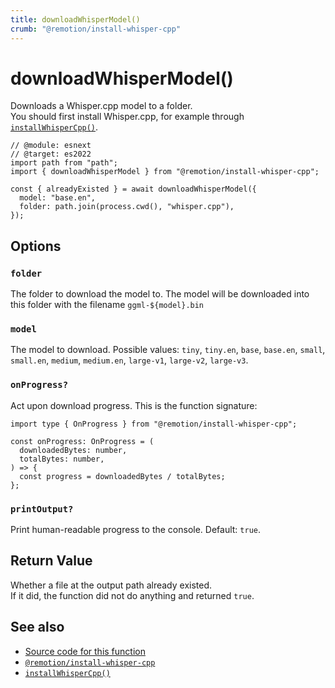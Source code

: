 ```yaml
---
title: downloadWhisperModel()
crumb: "@remotion/install-whisper-cpp"
---
```


# downloadWhisperModel()<AvailableFrom v="4.0.115"/>

Downloads a Whisper.cpp model to a folder.  
You should first install Whisper.cpp, for example through [`installWhisperCpp()`](/docs/install-whisper-cpp/install-whisper-cpp).

```tsx twoslash title="install-whisper.mjs"
// @module: esnext
// @target: es2022
import path from "path";
import { downloadWhisperModel } from "@remotion/install-whisper-cpp";

const { alreadyExisted } = await downloadWhisperModel({
  model: "base.en",
  folder: path.join(process.cwd(), "whisper.cpp"),
});
```

## Options

### `folder`

The folder to download the model to. The model will be downloaded into this folder with the filename `ggml-${model}.bin`

### `model`

The model to download. Possible values: `tiny`, `tiny.en`, `base`, `base.en`, `small`, `small.en`, `medium`, `medium.en`, `large-v1`, `large-v2`, `large-v3`.

### `onProgress?`

Act upon download progress. This is the function signature:

```tsx twoslash
import type { OnProgress } from "@remotion/install-whisper-cpp";

const onProgress: OnProgress = (
  downloadedBytes: number,
  totalBytes: number,
) => {
  const progress = downloadedBytes / totalBytes;
};
```

### `printOutput?`

Print human-readable progress to the console. Default: `true`.

## Return Value

Whether a file at the output path already existed.  
If it did, the function did not do anything and returned `true`.

## See also

- [Source code for this function](https://github.com/remotion-dev/remotion/blob/main/packages/install-whisper-cpp/src/download-whisper-model.ts)
- [`@remotion/install-whisper-cpp`](/docs/install-whisper-cpp)
- [`installWhisperCpp()`](/docs/install-whisper-cpp/install-whisper-cpp)
